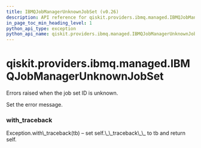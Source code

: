 ```yaml
---
title: IBMQJobManagerUnknownJobSet (v0.26)
description: API reference for qiskit.providers.ibmq.managed.IBMQJobManagerUnknownJobSet in qiskit v0.26
in_page_toc_min_heading_level: 1
python_api_type: exception
python_api_name: qiskit.providers.ibmq.managed.IBMQJobManagerUnknownJobSet
---
```


<span id="qiskit-providers-ibmq-managed-ibmqjobmanagerunknownjobset" />

# qiskit.providers.ibmq.managed.IBMQJobManagerUnknownJobSet

<Class id="qiskit.providers.ibmq.managed.IBMQJobManagerUnknownJobSet" isDedicatedPage={true} github="https://github.com/qiskit/qiskit-ibmq-provider/tree/stable/0.13/qiskit/providers/ibmq/managed/exceptions.py" signature="IBMQJobManagerUnknownJobSet(*message)" modifiers="exception">
  Errors raised when the job set ID is unknown.

  Set the error message.

  ### with\_traceback

  <Function id="qiskit.providers.ibmq.managed.IBMQJobManagerUnknownJobSet.with_traceback" signature="with_traceback()">
    Exception.with\_traceback(tb) – set self.\_\_traceback\_\_ to tb and return self.
  </Function>
</Class>

